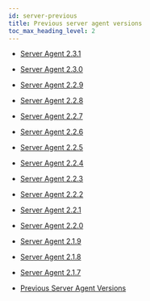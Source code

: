 ```yaml
---
id: server-previous
title: Previous server agent versions
toc_max_heading_level: 2
---
```


-   [Server Agent 2.3.1](server-2_3_1)

-   [Server Agent 2.3.0](server-2_3_0)

-   [Server Agent 2.2.9](server-2_2_9)

-   [Server Agent 2.2.8](server-2_2_8)

-   [Server Agent 2.2.7](server-2_2_7)

-   [Server Agent 2.2.6](server-2_2_6)

-   [Server Agent 2.2.5](server-2_2_5)

-   [Server Agent 2.2.4](server-2_2_4)

-   [Server Agent 2.2.3](server-2_2_3)

-   [Server Agent 2.2.2](server-2_2_2)

-   [Server Agent 2.2.1](server-2_2_1)

-   [Server Agent 2.2.0](server-2_2_0)

-   [Server Agent 2.1.9](server-2_1_9)

-   [Server Agent 2.1.8](server-2_1_8)

-   [Server Agent 2.1.7](server-2_1_7)

-   [Previous Server Agent Versions](https://deprecated-docs.whatap.io/kr/releasenotes/#server-agent-release-notes)
